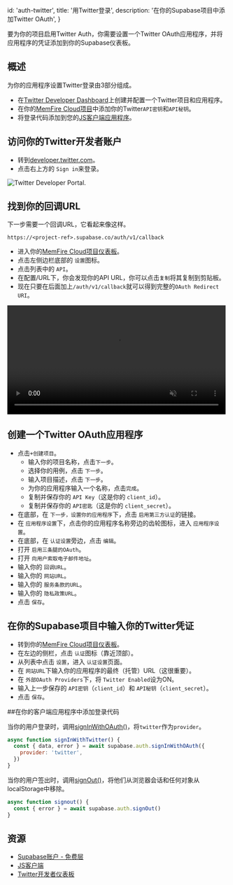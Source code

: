 
  id: 'auth-twitter',
  title: '用Twitter登录',
  description: '在你的Supabase项目中添加Twitter OAuth',
}

要为你的项目启用Twitter Auth，你需要设置一个Twitter OAuth应用程序，并将应用程序的凭证添加到你的Supabase仪表板。

## 概述

为你的应用程序设置Twitter登录由3部分组成。

- 在[Twitter Developer Dashboard](https://developer.twitter.com/en/portal/dashboard)上创建并配置一个Twitter项目和应用程序。
- 在你的[MemFire Cloud项目](https://cloud.memfiredb.com)中添加你的Twitter`API密钥`和`API秘钥`。
- 将登录代码添加到您的[JS客户端应用程序](https://github.com/supabase/supabase-js)。

## 访问你的Twitter开发者账户

- 转到[developer.twitter.com](https://developer.twitter.com)。
- 点击右上方的 `Sign in`来登录。

![Twitter Developer Portal.](/docs/img/guides/auth-twitter/twitter-portal.png)

## 找到你的回调URL

下一步需要一个回调URL，它看起来像这样。

`https://<project-ref>.supabase.co/auth/v1/callback`

- 进入你的[MemFire Cloud项目仪表板](https://cloud.memfiredb.com)。
- 点击左侧边栏底部的 `设置`图标。
- 点击列表中的 `API`。
- 在配置/URL下，你会发现你的API URL，你可以点击`复制`将其复制到剪贴板。
- 现在只要在后面加上`/auth/v1/callback`就可以得到完整的`OAuth Redirect URI`。

<video width="99%" muted playsInline controls="true">
  <source src="/docs/videos/api/api-url-and-key.mp4" type="video/mp4" muted playsInline />
</video>

## 创建一个Twitter OAuth应用程序

- 点击`+创建项目`。
  - 输入你的项目名称，点击`下一步`。
  - 选择你的用例，点击 `下一步`。
  - 输入项目描述，点击 `下一步`。
  - 为你的应用程序输入一个名称，点击`完成`。
  - 复制并保存你的 `API Key`（这是你的 `client_id`）。
  - 复制并保存你的 `API密匙`（这是你的 `client_secret`）。
- 在底部，在 `下一步，设置你的应用程序`下，点击 `启用第三方认证`的链接。
- 在 `应用程序设置`下，点击你的应用程序名称旁边的齿轮图标，进入 `应用程序设置`。
- 在底部，在 `认证设置`旁边，点击 `编辑`。
- 打开 `启用三条腿的OAuth`。
- 打开 `向用户索取电子邮件地址`。
- 输入你的 `回调URL`。
- 输入你的 `网站URL`。
- 输入你的 `服务条款的URL`。
- 输入你的 `隐私政策URL`。
- 点击 `保存`。

## 在你的Supabase项目中输入你的Twitter凭证

- 转到你的[MemFire Cloud项目仪表板](https://cloud.memfiredb.com)。
- 在左边的侧栏，点击 `认证`图标（靠近顶部）。
- 从列表中点击 `设置`，进入 `认证设置`页面。
- 在 `网站URL`下输入你的应用程序的最终（托管）URL（这很重要）。
- 在 `外部OAuth Providers`下，将 `Twitter Enabled`设为ON。
- 输入上一步保存的 `API密钥`（`client_id`）和 `API秘钥`（`client_secret`）。
- 点击 `保存`。

##在你的客户端应用程序中添加登录代码

当你的用户登录时，调用[signInWithOAuth()](/docs/reference/javascript/auth-signinwithoauth)，将`twitter`作为`provider`。

```js
async function signInWithTwitter() {
  const { data, error } = await supabase.auth.signInWithOAuth({
    provider: 'twitter',
  })
}
```

当你的用户签出时，调用[signOut()](/docs/reference/javascript/auth-signout)，将他们从浏览器会话和任何对象从localStorage中移除。

```js
async function signout() {
  const { error } = await supabase.auth.signOut()
}
```

## 资源

- [Supabase账户 - 免费层](https://supabase.com)
- [JS客户端](https://github.com/supabase/supabase-js)
- [Twitter开发者仪表板](https://developer.twitter.com/en/portal/dashboard)


